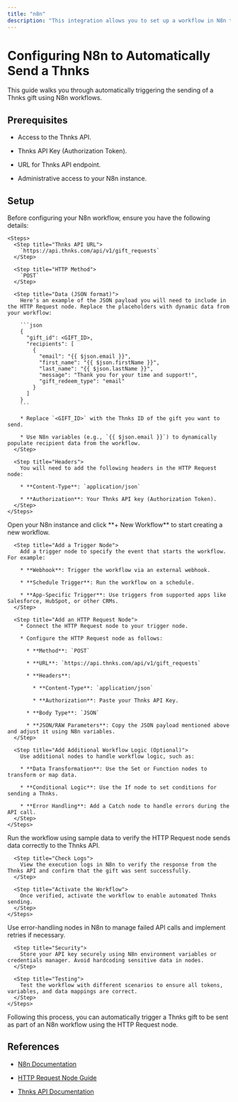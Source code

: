 ```yaml
---
title: "n8n"
description: "This integration allows you to set up a workflow in N8n that automatically triggers sending a Thnks via the HTTP Request node. By leveraging the Thnks API, it enables personalized appreciation messages to be sent to recipients based on trigger events, using dynamic data from N8n."
---
```


# Configuring N8n to Automatically Send a Thnks

This guide walks you through automatically triggering the sending of a Thnks gift using N8n workflows.

## Prerequisites

* Access to the Thnks API.

* Thnks API Key (Authorization Token).

* URL for Thnks API endpoint.

* Administrative access to your N8n instance.

## Setup

<Steps>
  <Step title="Prepare Webhook Data">
    Before configuring your N8n workflow, ensure you have the following details:

    <Steps>
      <Step title="Thnks API URL">
        `https://api.thnks.com/api/v1/gift_requests`
      </Step>

      <Step title="HTTP Method">
        `POST`
      </Step>

      <Step title="Data (JSON format)">
        Here’s an example of the JSON payload you will need to include in the HTTP Request node. Replace the placeholders with dynamic data from your workflow:

        ```json
        {  
          "gift_id": <GIFT_ID>,  
          "recipients": [  
            {  
              "email": "{{ $json.email }}",  
              "first_name": "{{ $json.firstName }}",  
              "last_name": "{{ $json.lastName }}",  
              "message": "Thank you for your time and support!",  
              "gift_redeem_type": "email"  
            }  
          ]  
        }  
        ```

        * Replace `<GIFT_ID>` with the Thnks ID of the gift you want to send.

        * Use N8n variables (e.g., `{{ $json.email }}`) to dynamically populate recipient data from the workflow.
      </Step>

      <Step title="Headers">
        You will need to add the following headers in the HTTP Request node:

        * **Content-Type**: `application/json`

        * **Authorization**: Your Thnks API key (Authorization Token).
      </Step>
    </Steps>
  </Step>

  <Step title="Create a Workflow in N8n">
    <Steps>
      <Step title="Log into N8n and Create a New Workflow">
        Open your N8n instance and click **+ New Workflow** to start creating a new workflow.
      </Step>

      <Step title="Add a Trigger Node">
        Add a trigger node to specify the event that starts the workflow. For example:

        * **Webhook**: Trigger the workflow via an external webhook.

        * **Schedule Trigger**: Run the workflow on a schedule.

        * **App-Specific Trigger**: Use triggers from supported apps like Salesforce, HubSpot, or other CRMs.
      </Step>

      <Step title="Add an HTTP Request Node">
        * Connect the HTTP Request node to your trigger node.

        * Configure the HTTP Request node as follows:

          * **Method**: `POST`

          * **URL**: `https://api.thnks.com/api/v1/gift_requests`

          * **Headers**:

            * **Content-Type**: `application/json`

            * **Authorization**: Paste your Thnks API Key.

          * **Body Type**: `JSON`

          * **JSON/RAW Parameters**: Copy the JSON payload mentioned above and adjust it using N8n variables.
      </Step>

      <Step title="Add Additional Workflow Logic (Optional)">
        Use additional nodes to handle workflow logic, such as:

        * **Data Transformation**: Use the Set or Function nodes to transform or map data.

        * **Conditional Logic**: Use the If node to set conditions for sending a Thnks.

        * **Error Handling**: Add a Catch node to handle errors during the API call.
      </Step>
    </Steps>
  </Step>

  <Step title="Test and Activate the Workflow">
    <Steps>
      <Step title="Test the Workflow">
        Run the workflow using sample data to verify the HTTP Request node sends data correctly to the Thnks API.
      </Step>

      <Step title="Check Logs">
        View the execution logs in N8n to verify the response from the Thnks API and confirm that the gift was sent successfully.
      </Step>

      <Step title="Activate the Workflow">
        Once verified, activate the workflow to enable automated Thnks sending.
      </Step>
    </Steps>
  </Step>

  <Step title="Best Practices">
    <Steps>
      <Step title="Error Handling">
        Use error-handling nodes in N8n to manage failed API calls and implement retries if necessary.
      </Step>

      <Step title="Security">
        Store your API key securely using N8n environment variables or credentials manager. Avoid hardcoding sensitive data in nodes.
      </Step>

      <Step title="Testing">
        Test the workflow with different scenarios to ensure all tokens, variables, and data mappings are correct.
      </Step>
    </Steps>
  </Step>
</Steps>

Following this process, you can automatically trigger a Thnks gift to be sent as part of an N8n workflow using the HTTP Request node.

## References

* [N8n Documentation](https://docs.n8n.io/)

* [HTTP Request Node Guide](https://docs.n8n.io/integrations/builtin/core-nodes/n8n-nodes-base.httprequest/)

* [Thnks API Documentation](/api-reference/endpoint/create_gift_request)